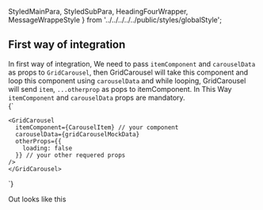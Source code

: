   StyledMainPara, StyledSubPara,
   HeadingFourWrapper, MessageWrappeStyle } from '../../../../../public/styles/globalStyle';

<Meta title="First way of integration  GridCarousel" component={GridCarousel} />


## First way of integration 

<StyledSubPara>
  In first way of integration, We need to pass <code>itemComponent</code> and <code>carouselData</code>
  as props to <code>GridCarousel</code>, then GridCarousel will take this component and loop this component using <code>carouselData</code>
  and while looping, GridCarousel will send <code>item</code>, <code>...otherprop</code> as pops to itemComponent.
</StyledSubPara>

<MessageWrappeStyle>
  In This Way <code>itemComponent</code> and <code>carouselData</code> props are mandatory.
</MessageWrappeStyle>

<CodeWrapper>
  <div className="codeIn">
  {`
    
    <GridCarousel
      itemComponent={CarouselItem} // your component
      carouselData={gridCarouselMockData}
      otherProps={{
        loading: false
      }} // your other requered props
    />
    </GridCarousel>
  `} 
  </div>
</CodeWrapper>

<HeadingFourWrapper>Out looks like this</HeadingFourWrapper>

<GridCarousel
  itemComponent={CarouselItem}
  carouselData={gridCarouselMockData}
/>

<Table data = {tableData} />

<Props of={GridCarousel} />